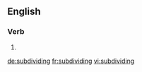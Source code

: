==English==

===Verb===
{{head|en}}

# {{present participle of|subdivide|lang=en}}

[[de:subdividing]]
[[fr:subdividing]]
[[vi:subdividing]]